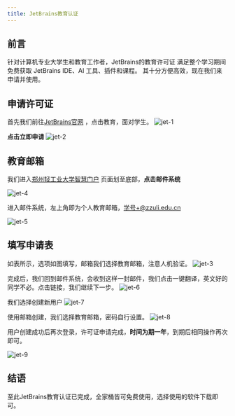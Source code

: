 ```yaml
---
title: JetBrains教育认证
---
```

## 前言
针对计算机专业大学生和教育工作者，JetBrains的教育许可证
满足整个学习期间免费获取 JetBrains IDE、AI 工具、插件和课程。
其十分方便高效，现在我们来申请并使用。
## 申请许可证
首先我们前往[JetBrains官网](https://www.jetbrains.com/zh-cn/ "JetBrains官网，点击跳转")
，点击教育，面对学生。
![jet-1](images/jetbrains/jet-1.png)

**点击立即申请**
![jet-2](images/jetbrains/jet-2.png)

## 教育邮箱
我们进入[郑州轻工业大学智慧门户](https://portal.zzuli.edu.cn/#/home)
页面划至底部，**点击邮件系统**

![jet-4](images/jetbrains/jet-4.png)

进入邮件系统，左上角即为个人教育邮箱，学号+@zzuli.edu.cn

![jet-5](images/jetbrains/jet-5.png)
## 填写申请表
如表所示，选项如图填写，邮箱我们选择教育邮箱，注意人机验证。
![jet-3](images/jetbrains/jet-3.png)

完成后，我们回到邮件系统，会收到这样一封邮件，我们点击一键翻译，英文好的同学不必。点击链接，我们继续下一步。
![jet-6](images/jetbrains/jet-6.png)

我们选择创建新用户
![jet-7](images/jetbrains/jet-7.png)

使用邮箱创建，我们选择教育邮箱，密码自行设置。
![jet-8](images/jetbrains/jet-8.png)

用户创建成功后再次登录，许可证申请完成，**时间为期一年**，到期后相同操作再次即可。

![jet-9](images/jetbrains/jet-9.png)

## 结语
至此JetBrains教育认证已完成，全家桶皆可免费使用，选择使用的软件下载即可。

